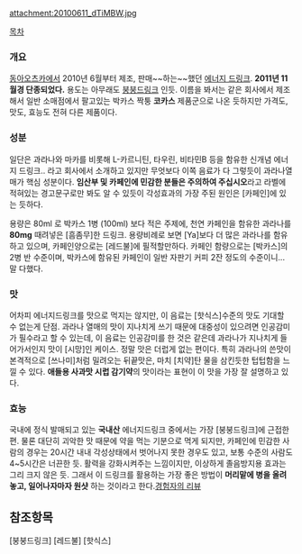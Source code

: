 attachment:20100611_dTiMBW.jpg

[[목차]]

=== 개요 ===

[[동아오츠카]]에서 2010년 6월부터 제조, 판매~~하는~~했던 [[에너지 드링크]]. '''2011년 11월경 단종되었다.''' 용도는 아무래도 [[붕붕드링크]] 인듯. 이름을 봐서는 같은 회사에서 제조해서 일반 소매점에서 팔고있는 박카스 짝퉁 '''코카스''' 제품군으로 나온 듯하지만 가격도, 맛도, 효능도 전혀 다른 제품이다. 

=== 성분 ===

일단은 과라나와 마카를 비롯해 L-카르니틴, 타우린, 비타민B 등을 함유한 신개념 에너지 드링크.. 라고 회사에서 소개하고 있지만 무엇보다 이쪽 음료가 다 그렇듯이 과라나열매가 핵심 성분이다. '''임산부 및 카페인에 민감한 분들은 주의하여 주십시오'''라고 라벨에 적혀있는 경고문구로만 봐도 알 수 있듯이 각성효과의 가장 주된 원인은 [카페인]에 있는 듯하다. 

용량은 80ml 로 박카스 1병 (100ml) 보다 적은 주제에, 천연 카페인을 함유한 과라나를 '''80mg''' 때려넣은 [흠좀무]한 드링크. 용량비례로 보면 [Ya]보다 더 많은 과라나를 함유하고 있으며, 카페인양으로는 [레드불]에 필적할만하다. 카페인 함량으로는 [박카스]의 2병 반 수준이며, 박카스에 함유된 카페인이 일반 자판기 커피 2잔 정도의 수준이니... 말 다했다. 

=== 맛 ===

어차피 에너지드링크를 맛으로 먹지는 않지만, 이 음료는 [핫식스]수준의 맛도 기대할 수 없는게 단점. 과라나 열매의 맛이 지나치게 쓰기 때문에 대중성이 있으려면 인공감미가 필수라고 할 수 있는데, 이 음료는 인공감미를 한 것은 같은데 과라나가 지나치게 들어가서인지 맛이 [시망]인 케이스. 정말 맛은 더럽게 없는 편이다. 특히 과라나의 쓴맛이 본격적으로 [쓰나미]처럼 밀려오는 뒤끝맛은, 마치 [치약]탄 물을 삼킨듯한 텁텁함을 느낄 수 있다. '''애들용 사과맛 시럽 감기약'''의 맛이라는 표현이 이 맛을 가장 잘 설명하고 있다.

=== 효능 ===

국내에 정식 발매되고 있는 '''국내산''' 에너지드링크 중에서는 가장 [붕붕드링크]에 근접한 편. 물론 대단히 괴악한 맛 때문에 약을 먹는 기분으로 먹게 되지만, 카페인에 민감한 사람의 경우는 20시간 내내 각성상태에서 벗어나지 못한 경우도 있고, 보통 수준의 사람도 4~5시간은 너끈한 듯. 활력을 강화시켜주는 느낌이지만, 이상하게 졸음방지용 효과는 그리 크지 않은 듯. 그래서 이 드링크를 활용하는 가장 좋은 방법이 '''머리맡에 병을 올려놓고, 일어나자마자 원샷''' 하는 것이라고 한다.[http://boelverk00.blog.me/40123466567 경험자의 리뷰]

== 참조항목 ==

[붕붕드링크]
[레드불]
[핫식스]


